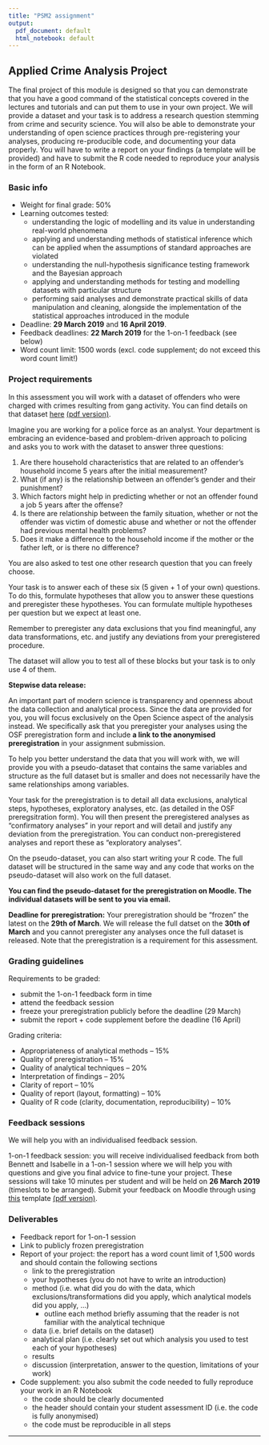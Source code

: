 ```yaml
---
title: "PSM2 assignment"
output:
  pdf_document: default
  html_notebook: default
---
```


## Applied Crime Analysis Project

The final project of this module is designed so that you can demonstrate that you have a good command of the statistical concepts covered in the lectures and tutorials and can put them to use in your own project. We will provide a dataset and your task is to address a research question stemming from crime and security science. You will also be able to demonstrate your understanding of open science practices through pre-registering your analyses, producing re-producible code, and documenting your data properly. You will have to write a report on your findings (a template will be provided) and have to submit the R code needed to reproduce your analysis in the form of an R Notebook.

### Basic info

- Weight for final grade: 50%
- Learning outcomes tested:
    - understanding the logic of modelling and its value in understanding real-world phenomena
    - applying and understanding methods of statistical inference which can be applied when the assumptions of standard approaches are violated
    - understanding the null-hypothesis significance testing framework and the Bayesian approach
    - applying and understanding methods for testing and modelling datasets with particular structure
    - performing said analyses and demonstrate practical skills of data manipulation and cleaning, alongside the implementation of the statistical approaches introduced in the module
- Deadline: **29 March 2019** and **16 April 2019**.
- Feedback deadlines: **22 March 2019** for the 1-on-1 feedback (see below)
- Word count limit: 1500 words (excl. code supplement; do not exceed this word count limit!)

### Project requirements

In this assessment you will work with a dataset of offenders who were charged with crimes resulting from gang activity. You can find details on that dataset [here](https://raw.githack.com/ben-aaron188/ucl_psm2_20182019/master/assessment/dataset_details.nb.html) [(pdf version)](https://github.com/ben-aaron188/ucl_psm2_20182019/blob/master/assessment/dataset_details.pdf).

Imagine you are working for a police force as an analyst. Your department is embracing an evidence-based and problem-driven approach to policing and asks you to work with the dataset to answer three questions:

1. Are there household characteristics that are related to an offender's household income 5 years after the initial measurement?
2. What (if any) is the relationship between an offender's gender and their punishment?
3. Which factors might help in predicting whether or not an offender found a job 5 years after the offense?
4. Is there are relationship between the family situation, whether or not the offender was victim of domestic abuse and whether or not the offender had previous mental health problems?
5. Does it make a difference to the household income if the mother or the father left, or is there no difference?

You are also asked to test one other research question that you can freely choose.

Your task is to answer each of these six (5 given + 1 of your own) questions. To do this, formulate hypotheses that allow you to answer these questions and preregister these hypotheses. You can formulate multiple hypotheses per question but we expect at least one.

Remember to preregister any data exclusions that you find meaningful, any data transformations, etc. and justify any deviations from your preregistered procedure.


The dataset will allow you to test all of these blocks but your task is to only use 4 of them.

**Stepwise data release:**

An important part of modern science is transparency and openness about the data collection and analytical process. Since the data are provided for you, you will focus exclusively on the Open Science aspect of the analysis instead. We specifically ask that you preregister your analyses using the OSF preregistration form and include **a link to the anonymised preregistration** in your assignment submission.

To help you better understand the data that you will work with, we will provide you with a pseudo-dataset that contains the same variables and structure as the full dataset but is smaller and does not necessarily have the same relationships among variables.

Your task for the preregistration is to detail all data exclusions, analytical steps, hypotheses, exploratory analyses, etc. (as detailed in the OSF preregsitration form). You will then present the preregistered analyses as "confirmatory analyses" in your report and will detail and justify any deviation from the preregistration. You can conduct non-preregistered analyses and report these as "exploratory analyses".

On the pseudo-dataset, you can also start writing your R code. The full dataset will be structured in the same way and any code that works on the pseudo-dataset will also work on the full dataset.

**You can find the pseudo-dataset for the preregistration on Moodle. The individual datasets will be sent to you via email.**

**Deadline for preregistration:** Your preregistration should be "frozen" the latest on the **29th of March**. We will release the full datset on the **30th of March** and you cannot preregister any analyses once the full dataset is released. Note that the preregistration is a requirement for this assessment.


### Grading guidelines

Requirements to be graded:

- submit the 1-on-1 feedback form in time
- attend the feedback session
- freeze your preregistration publicly before the deadline (29 March)
- submit the report + code supplement before the deadline (16 April)

Grading criteria:

- Appropriateness of analytical methods -- 15%
- Quality of preregistration -- 15%
- Quality of analytical techniques -- 20%
- Interpretation of findings -- 20%
- Clarity of report -- 10%
- Quality of report (layout, formatting) -- 10%
- Quality of R code (clarity, documentation, reproducibility) -- 10%


### Feedback sessions

We will help you with an individualised feedback session.

1-on-1 feedback session: you will receive individualised feedback from both Bennett and Isabelle in a 1-on-1 session where we will help you with questions and give you final advice to fine-tune your project. These sessions will take 10 minutes per student and will be held on **26 March 2019** (timeslots to be arranged). Submit your feedback on Moodle through using [this](https://raw.githack.com/ben-aaron188/ucl_psm2_20182019/master/assessment/feedback_submission_psm2.nb.html) template [(pdf version)](https://github.com/ben-aaron188/ucl_psm2_20182019/blob/master/assessment/feedback_submission_psm2.pdf).


### Deliverables

- Feedback report for 1-on-1 session
- Link to publicly frozen preregistration
- Report of your project: the report has a word count limit of 1,500 words and should contain the following sections
    - link to the preregistration
    - your hypotheses (you do not have to write an introduction)
    - method (i.e. what did you do with the data, which exclusions/transformations did you apply, which analytical models did you apply, ...)
        - outline each method briefly assuming that the reader is not familiar with the analytical technique
    - data (i.e. brief details on the dataset)
    - analytical plan (i.e. clearly set out which analysis you used to test each of your hypotheses)
    - results
    - discussion (interpretation, answer to the question, limitations of your work)
- Code supplement: you also submit the code needed to fully reproduce your work in an R Notebook
    - the code should be clearly documented
    - the header should contain your student assessment ID (i.e. the code is fully anonymised)
    - the code must be reproducible in all steps

---